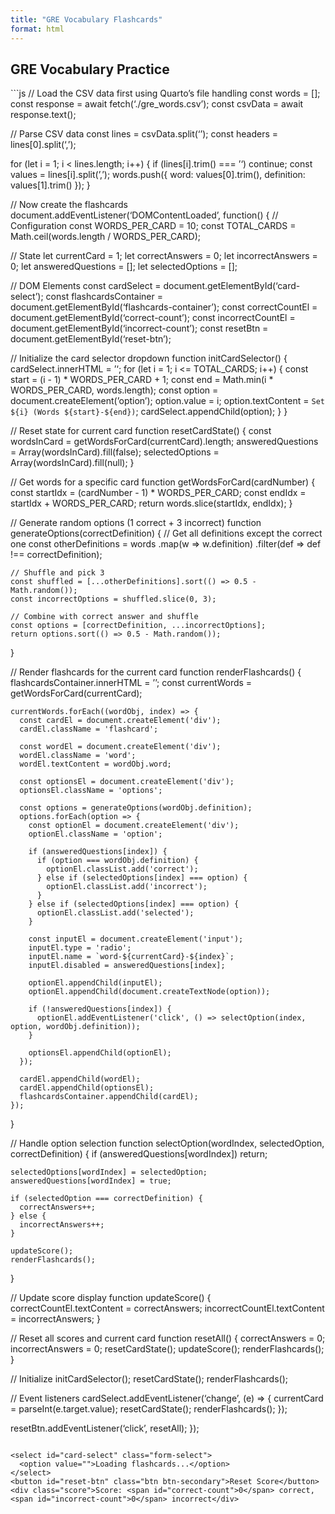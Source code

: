 ```yaml
---
title: "GRE Vocabulary Flashcards"
format: html
---
```


## GRE Vocabulary Practice

```js
// Load the CSV data first using Quarto's file handling
const words = [];
const response = await fetch('./gre_words.csv');
const csvData = await response.text();

// Parse CSV data
const lines = csvData.split('\n');
const headers = lines[0].split(',');

for (let i = 1; i < lines.length; i++) {
  if (lines[i].trim() === '') continue;
  const values = lines[i].split(',');
  words.push({
    word: values[0].trim(),
    definition: values[1].trim()
  });
}

// Now create the flashcards
document.addEventListener('DOMContentLoaded', function() {
  // Configuration
  const WORDS_PER_CARD = 10;
  const TOTAL_CARDS = Math.ceil(words.length / WORDS_PER_CARD);

  // State
  let currentCard = 1;
  let correctAnswers = 0;
  let incorrectAnswers = 0;
  let answeredQuestions = [];
  let selectedOptions = [];

  // DOM Elements
  const cardSelect = document.getElementById('card-select');
  const flashcardsContainer = document.getElementById('flashcards-container');
  const correctCountEl = document.getElementById('correct-count');
  const incorrectCountEl = document.getElementById('incorrect-count');
  const resetBtn = document.getElementById('reset-btn');

  // Initialize the card selector dropdown
  function initCardSelector() {
    cardSelect.innerHTML = '';
    for (let i = 1; i <= TOTAL_CARDS; i++) {
      const start = (i - 1) * WORDS_PER_CARD + 1;
      const end = Math.min(i * WORDS_PER_CARD, words.length);
      const option = document.createElement('option');
      option.value = i;
      option.textContent = `Set ${i} (Words ${start}-${end})`;
      cardSelect.appendChild(option);
    }
  }

  // Reset state for current card
  function resetCardState() {
    const wordsInCard = getWordsForCard(currentCard).length;
    answeredQuestions = Array(wordsInCard).fill(false);
    selectedOptions = Array(wordsInCard).fill(null);
  }

  // Get words for a specific card
  function getWordsForCard(cardNumber) {
    const startIdx = (cardNumber - 1) * WORDS_PER_CARD;
    const endIdx = startIdx + WORDS_PER_CARD;
    return words.slice(startIdx, endIdx);
  }

  // Generate random options (1 correct + 3 incorrect)
  function generateOptions(correctDefinition) {
    // Get all definitions except the correct one
    const otherDefinitions = words
      .map(w => w.definition)
      .filter(def => def !== correctDefinition);

    // Shuffle and pick 3
    const shuffled = [...otherDefinitions].sort(() => 0.5 - Math.random());
    const incorrectOptions = shuffled.slice(0, 3);

    // Combine with correct answer and shuffle
    const options = [correctDefinition, ...incorrectOptions];
    return options.sort(() => 0.5 - Math.random());
  }

  // Render flashcards for the current card
  function renderFlashcards() {
    flashcardsContainer.innerHTML = '';
    const currentWords = getWordsForCard(currentCard);

    currentWords.forEach((wordObj, index) => {
      const cardEl = document.createElement('div');
      cardEl.className = 'flashcard';

      const wordEl = document.createElement('div');
      wordEl.className = 'word';
      wordEl.textContent = wordObj.word;

      const optionsEl = document.createElement('div');
      optionsEl.className = 'options';

      const options = generateOptions(wordObj.definition);
      options.forEach(option => {
        const optionEl = document.createElement('div');
        optionEl.className = 'option';

        if (answeredQuestions[index]) {
          if (option === wordObj.definition) {
            optionEl.classList.add('correct');
          } else if (selectedOptions[index] === option) {
            optionEl.classList.add('incorrect');
          }
        } else if (selectedOptions[index] === option) {
          optionEl.classList.add('selected');
        }

        const inputEl = document.createElement('input');
        inputEl.type = 'radio';
        inputEl.name = `word-${currentCard}-${index}`;
        inputEl.disabled = answeredQuestions[index];

        optionEl.appendChild(inputEl);
        optionEl.appendChild(document.createTextNode(option));

        if (!answeredQuestions[index]) {
          optionEl.addEventListener('click', () => selectOption(index, option, wordObj.definition));
        }

        optionsEl.appendChild(optionEl);
      });

      cardEl.appendChild(wordEl);
      cardEl.appendChild(optionsEl);
      flashcardsContainer.appendChild(cardEl);
    });
  }

  // Handle option selection
  function selectOption(wordIndex, selectedOption, correctDefinition) {
    if (answeredQuestions[wordIndex]) return;

    selectedOptions[wordIndex] = selectedOption;
    answeredQuestions[wordIndex] = true;

    if (selectedOption === correctDefinition) {
      correctAnswers++;
    } else {
      incorrectAnswers++;
    }

    updateScore();
    renderFlashcards();
  }

  // Update score display
  function updateScore() {
    correctCountEl.textContent = correctAnswers;
    incorrectCountEl.textContent = incorrectAnswers;
  }

  // Reset all scores and current card
  function resetAll() {
    correctAnswers = 0;
    incorrectAnswers = 0;
    resetCardState();
    updateScore();
    renderFlashcards();
  }

  // Initialize
  initCardSelector();
  resetCardState();
  renderFlashcards();

  // Event listeners
  cardSelect.addEventListener('change', (e) => {
    currentCard = parseInt(e.target.value);
    resetCardState();
    renderFlashcards();
  });

  resetBtn.addEventListener('click', resetAll);
});

<div class="flashcard-container">
  <div class="controls">
    <select id="card-select" class="form-select">
      <option value="">Loading flashcards...</option>
    </select>
    <button id="reset-btn" class="btn btn-secondary">Reset Score</button>
    <div class="score">Score: <span id="correct-count">0</span> correct, <span id="incorrect-count">0</span> incorrect</div>
  </div>

  <div id="flashcards-container" class="flashcards-grid"></div>
</div>

<style>
.flashcard-container {
  max-width: 800px;
  margin: 0 auto;
  font-family: system-ui, sans-serif;
}

.controls {
  display: flex;
  gap: 1rem;
  align-items: center;
  margin-bottom: 2rem;
  flex-wrap: wrap;
}

.score {
  margin-left: auto;
  font-weight: bold;
}

.flashcards-grid {
  display: grid;
  grid-template-columns: 1fr;
  gap: 1rem;
}

.flashcard {
  border: 1px solid #dee2e6;
  border-radius: 0.375rem;
  padding: 1.25rem;
  background-color: #f8f9fa;
  transition: all 0.2s;
}

.word {
  font-weight: 600;
  font-size: 1.1rem;
  margin-bottom: 0.75rem;
  color: #212529;
}

.options {
  display: grid;
  grid-template-columns: 1fr;
  gap: 0.5rem;
}

.option {
  padding: 0.5rem 1rem;
  border-radius: 0.25rem;
  background-color: #e9ecef;
  cursor: pointer;
  transition: all 0.2s;
}

.option:hover {
  background-color: #dee2e6;
}

.option.selected {
  background-color: #ced4da;
}

.option.correct {
  background-color: #d1e7dd;
  color: #0f5132;
}

.option.incorrect {
  background-color: #f8d7da;
  color: #842029;
}

.option input {
  margin-right: 0.5rem;
}

@media (min-width: 768px) {
  .flashcards-grid {
    grid-template-columns: repeat(2, 1fr);
  }
}
</style>
